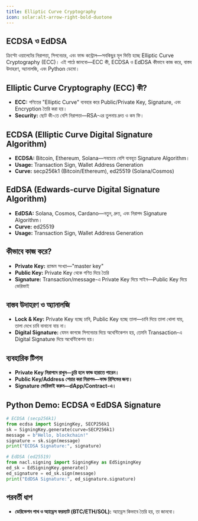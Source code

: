 ```yaml
---
title: Elliptic Curve Cryptography
icon: solar:alt-arrow-right-bold-duotone
---
```


## ECDSA ও EdDSA

ক্রিপ্টো ওয়ালেটের নিরাপত্তা, সিগনেচার, এবং ফান্ড কন্ট্রোল—সবকিছুর মূল ভিত্তি হচ্ছে Elliptic Curve Cryptography (ECC)। এই পাঠে জানবো—ECC কী, ECDSA ও EdDSA কীভাবে কাজ করে, বাস্তব উদাহরণ, অ্যানালজি, এবং Python ডেমো।

## Elliptic Curve Cryptography (ECC) কী?
- **ECC:** গণিতের "Elliptic Curve" ব্যবহার করে Public/Private Key, Signature, এবং Encryption তৈরি করা হয়।
- **Security:** ছোট কী-তে বেশি নিরাপত্তা—RSA-এর তুলনায় দ্রুত ও কম ফি।

## ECDSA (Elliptic Curve Digital Signature Algorithm)
- **ECDSA:** Bitcoin, Ethereum, Solana—সবচেয়ে বেশি ব্যবহৃত Signature Algorithm।
- **Usage:** Transaction Sign, Wallet Address Generation
- **Curve:** secp256k1 (Bitcoin/Ethereum), ed25519 (Solana/Cosmos)

## EdDSA (Edwards-curve Digital Signature Algorithm)
- **EdDSA:** Solana, Cosmos, Cardano—নতুন, দ্রুত, এবং নিরাপদ Signature Algorithm।
- **Curve:** ed25519
- **Usage:** Transaction Sign, Wallet Address Generation

## কীভাবে কাজ করে?
- **Private Key:** র‍্যান্ডম সংখ্যা—"master key"
- **Public Key:** Private Key থেকে গণিত দিয়ে তৈরি
- **Signature:** Transaction/message-এ Private Key দিয়ে সাইন—Public Key দিয়ে ভেরিফাই

## বাস্তব উদাহরণ ও অ্যানালজি
- **Lock & Key:** Private Key হচ্ছে চাবি, Public Key হচ্ছে তালা—চাবি দিয়ে তালা খোলা যায়, তালা দেখে চাবি বানানো যায় না।
- **Digital Signature:** যেমন কাগজে সিগনেচার দিয়ে অথেন্টিকেশন হয়, তেমনি Transaction-এ Digital Signature দিয়ে অথেন্টিকেশন হয়।

## ব্যবহারিক টিপস
- **Private Key নিরাপদে রাখুন—চুরি হলে ফান্ড হারাতে পারেন।**
- **Public Key/Address শেয়ার করা নিরাপদ—ফান্ড রিসিভের জন্য।**
- **Signature ভেরিফাই করুন—dApp/Contract-এ।**

## Python Demo: ECDSA ও EdDSA Signature
```python
# ECDSA (secp256k1)
from ecdsa import SigningKey, SECP256k1
sk = SigningKey.generate(curve=SECP256k1)
message = b"Hello, blockchain!"
signature = sk.sign(message)
print("ECDSA Signature:", signature)

# EdDSA (ed25519)
from nacl.signing import SigningKey as EdSigningKey
ed_sk = EdSigningKey.generate()
ed_signature = ed_sk.sign(message)
print("EdDSA Signature:", ed_signature.signature)
```

## পরবর্তী ধাপ
- **ডেরিভেশন পাথ ও অ্যাড্রেস ফরম্যাট (BTC/ETH/SOL):** অ্যাড্রেস কিভাবে তৈরি হয়, তা জানবো।
